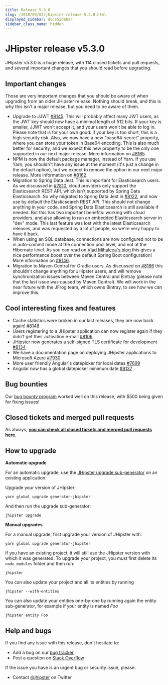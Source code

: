 ```yaml
---
title: Release 5.3.0
slug: /2018/09/03/jhipster-release-5.3.0.html
displayed_sidebar: docsSidebar
sidebar_class_name: hidden
---
```


JHipster release v5.3.0
==================

JHipster v5.3.0 is a huge release, with 114 closed tickets and pull requests, and several important changes that you should read before upgrading.

Important changes
-----------------

Those are very important changes that you should be aware of when upgrading from an older JHipster release. Nothing should break, and this is why this isn't a major release, but you need to be aware of them.

- Upgrade to JJWT [#8145](https://github.com/jhipster/generator-jhipster/pull/8145). This will probably affect many JWT users, as the JWT key should now have a minimal length of 512 bits. If your key is smaller, JJWT won't accept it, and your users won't be able to log in. Please note that is for your own good: if your key is too short, this is a high security risk. Also, we now have a new "base64-secret" property, where you can store your token in Base64 encoding. This is also much better for security, and we expect this new property to be the only one supported in our next major release. More information on [#8165](https://github.com/jhipster/generator-jhipster/issues/8165).
- NPM is now the default package manager, instead of Yarn. If you use Yarn, you shouldn't have any issue at the moment (it's just a change in the default option), but we expect to remove the option in our next major release. More information on [#8162](https://github.com/jhipster/generator-jhipster/issues/8162).
- Migration to Spring Data Jest. This is important for Elasticsearch users. As we discussed in [#7810](https://github.com/jhipster/generator-jhipster/issues/7810), cloud providers only support the Elasticsearch REST API, which isn't supported by Spring Data Elasticsearch. So why migrated to Spring Data Jest in [#8122](https://github.com/jhipster/generator-jhipster/pull/8122), and now use by default the Elasticsearch REST API. This should not change anything in your code, and Spring Data Elasticsearch is still available if needed. But this has two important benefits: working with cloud providers, and also allowing to run an embedded Elasticsearch server in "dev" mode. This last feature was lost with the latest Elasticsearch releases, and was requested by a lot of people, so we're very happy to have it back.
- When using an SQL database, connections are now configured not to be in auto-commit mode at the connection pool level, and not at the Hibernate level. As you can read on [Vlad Mihalcea's blog](https://vladmihalcea.com/why-you-should-always-use-hibernate-connection-provider_disables_autocommit-for-resource-local-jpa-transactions/) this gives a nice performance boost over the default Spring Boot configuration! More information on [#8146](https://github.com/jhipster/generator-jhipster/issues/8146).
- Migration to Maven Central for Gradle users. As discussed on [#8186](https://github.com/jhipster/generator-jhipster/issues/8186) this shouldn't change anything for JHipster users, and will remove synchronization issues between Maven Central and Bintray (please note that the last issue was caused by Maven Central). We will work in the near future with the JFrog team, which owns Bintray, to see how we can improve this.


Cool interesting fixes and features
-----------------------------------

- Cache statistics were broken in our last releases, they are now back again! [#8148](https://github.com/jhipster/generator-jhipster/issues/8148)
- Users registering to a JHipster application can now register again if they didn't get their activation e-mail [#8106](https://github.com/jhipster/generator-jhipster/issues/8106)
- JHipster now generates a self-signed TLS certificate for development [#8134](https://github.com/jhipster/generator-jhipster/issues/8134)
- We have a documentation page on deploying JHipster applications to Microsoft Azure [#7930](https://github.com/jhipster/generator-jhipster/issues/7930)
- More user friendly Angular's datepicker for local dates [#7699](https://github.com/jhipster/generator-jhipster/issues/7699)
- Angular now has a global datepicker minimum date [#8137](https://github.com/jhipster/generator-jhipster/pull/8137)

Bug bounties
-------------

Our [bug bounty program](https://www.jhipster.tech/bug-bounties/) worked well on this release, with $500 being given for fixing issues!


Closed tickets and merged pull requests
------------
As always, __[you can check all closed tickets and merged pull requests here](https://github.com/jhipster/generator-jhipster/issues?q=milestone%3A5.3.0+is%3Aclosed)__.

How to upgrade
------------

**Automatic upgrade**

For an automatic upgrade, use the [JHipster upgrade sub-generator](/upgrading-an-application/) on an existing application:

Upgrade your version of JHipster:

```
yarn global upgrade generator-jhipster
```

And then run the upgrade sub-generator:

```
jhipster upgrade
```

**Manual upgrades**

For a manual upgrade, first upgrade your version of JHipster with:

```
yarn global upgrade generator-jhipster
```

If you have an existing project, it will still use the JHipster version with which it was generated.
To upgrade your project, you must first delete its `node_modules` folder and then run:

```
jhipster
```

You can also update your project and all its entities by running

```
jhipster --with-entities
```

You can also update your entities one-by-one by running again the entity sub-generator, for example if your entity is named _Foo_

```
jhipster entity Foo
```

Help and bugs
--------------

If you find any issue with this release, don't hesitate to:

- Add a bug on our [bug tracker](https://github.com/jhipster/generator-jhipster/issues?state=open)
- Post a question on [Stack Overflow](http://stackoverflow.com/tags/jhipster/info)

If the issue you have is an urgent bug or security issue, please:

- Contact [@jhipster](https://twitter.com/jhipster) on Twitter
